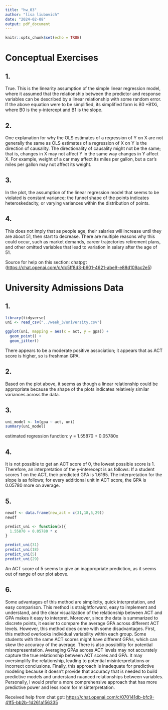 ```yaml
---
title: "hw_03"
author: "lisa liubovich"
date: "2024-02-08"
output: pdf_document
---
```


```r
knitr::opts_chunk$set(echo = TRUE)
```

# **Conceptual Exercises**

## 1.

True. This is the linearity assumption of the simple linear regression model, where it assumed that the relationship between the predictor and response variables can be described by a linear relationship with some random error. If the above equation were to be simplified, its simplified form is B0 +B1Xi, where B0 is the y-intercept and B1 is the slope.

## 2.

One explanation for why the OLS estimates of a regression of Y on X are not generally the same as OLS estimates of a regression of X on Y is the direction of causality. The directionality of causality might not be the same; that is, changes in X may not affect Y in the same way changes in Y affect X. For example, weight of a car may affect its miles per gallon, but a car's miles per gallon may not affect its weight.

## 3.

In the plot, the assumption of the linear regression model that seems to be violated is constant variance; the funnel shape of the points indicates heteroskedacity, or varying variances within the distribution of points.

## 4.

This does not imply that as people age, their salaries will increase until they are about 51, then start to decrease. There are multiple reasons why this could occur, such as market demands, career trajectories retirement plans, and other omitted variables that lead to variation in salary after the age of 51.

Source for help on this section: chatpgt (<https://chat.openai.com/c/dc5ff8d3-b601-4621-abe9-e88d109ac2e5>)

# University Admissions Data

## 1.

```r
library(tidyverse)
uni <- read_csv("../week_3/university.csv")
```

```r
ggplot(uni, mapping = aes(x = act, y = gpa)) +
  geom_point() +
  geom_jitter()
```

There appears to be a moderate positive association; it appears that as ACT score is higher, so is freshman GPA.

## 2.

Based on the plot above, it seems as though a linear relationship could be appropriate because the shape of the plots indicates relatively similar variances across the data.

## 3.

```r
uni_model <- lm(gpa ~ act, uni)
summary(uni_model)
```

estimated regression function: y = 1.55870 + 0.05780x

## 4.

It is not possible to get an ACT score of 0, the lowest possible score is 1. Therefore, an interpretation of the y-interecept is as follows: If a student scores 1 on the ACT, their predicted GPA is 1.6165. The interpretation for the slope is as follows; for every additional unit in ACT score, the GPA is 0.05780 more on average.

## 5.

```r
newdf <- data.frame(new_act = c(31,18,5,29))
newdf
```

```r
predict_uni <- function(x){
  1.55870 + 0.05780 * x
}

predict_uni(31)
predict_uni(18)
predict_uni(5)
predict_uni(29)
```

An ACT score of 5 seems to give an inappropriate prediction, as it seems out of range of our plot above.

## 6.

Some advantages of this method are simplicity, quick interpretation, and easy comparison. This method is straightforward, easy to implement and understand, and the clear visualization of the relationship between ACT and GPA makes it easy to interpret. Moreover, since the data is summarized to discrete points, it easier to compare the average GPA across different ACT levels. However, this method does come with some disadvantages. First, this method overlooks individual variability within each group. Some students with the same ACT scores might have different GPAs, which can skew the accuracy of the average. There is also possibility for potential misrepresentation. Averaging GPAs across ACT levels may not accurately capture the true relationship between ACT scores and GPA. It may oversimplify the relationship, leading to potential misinterpretations or incorrect conclusions. Finally, this approach is inadequate for predictive modeling because it doesn't provide that accuracy that is needed to build predictive models and understand nuanced relationships between variables. Personally, I would prefer a more comprehensive approach that has more predictive power and less room for misinterpretation.

Received help from chat gpt: <https://chat.openai.com/c/070141db-bfc9-41f5-bb2b-1d261a156335>
